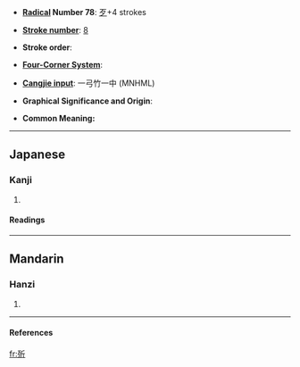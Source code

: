 * '''[[Index:Chinese radical| Radical]] Number 78''': [[Index:Chinese radical/歹|歹]]+4 strokes

* '''[[Index:Chinese total strokes|Stroke number]]''': [[Index:Chinese total strokes/8|8]]

* '''Stroke order''': 

* '''[[Index:Chinese four corner|Four-Corner System]]''': 

* '''[[Index:Chinese Cangjie|Cangjie input]]''': 一弓竹一中 (MNHML)

* '''Graphical Significance and Origin''': 

* '''Common Meaning:''' {{substub}}

----
==Japanese==
===Kanji===
{{ja-kanji|grade=}}
# {{defn|Japanese}} 
====Readings====
{{ja-readings|on=[[せつ]] (setsu), [[せち]] (sechi)|kun=[[わかじに]] (wakajini)}}

----
==Mandarin==
===Hanzi===
{{cmn-hanzi|pin=[[zhé]] (zhe2)|wg=che<sup>2</sup>}}
# {{defn|Mandarin}}

----
====References====
{{Han ref|kx=0579.130|dkj=16382|dj=0971.160|hdz=21382.110|uh=6B7D|ud=27517}}

[[fr:歽]]